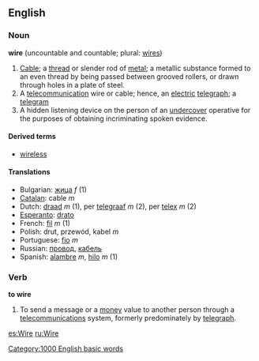 ==English==
===Noun===
'''wire''' (uncountable and countable; plural: [[wires]])

# [[Cable]]; a [[thread]] or slender rod of [[metal]]; a metallic substance formed to an even thread by being passed between grooved rollers, or drawn through holes in a plate of steel.
# A [[telecommunication]] wire or cable; hence, an [[electric]] [[telegraph]]; a [[telegram]] 
# A hidden listening device on the person of an [[undercover]] operative for the purposes of obtaining incriminating spoken evidence.

====Derived terms====
*[[wireless]]

====Translations====
*Bulgarian: [[жица]] ''f'' (1)
*[[Catalan]]: cable ''m'' 
*Dutch: [[draad]] ''m'' (1), per [[telegraaf]] ''m'' (2), per [[telex]] ''m'' (2)
*[[Esperanto]]: [[drato]]
*French: [[fil]] ''m'' (1)
*Polish: drut, przewód, kabel ''m''
*Portuguese: [[fio]] ''m''
*Russian: [[провод]], [[кабель]]
*Spanish: [[alambre]] ''m'', [[hilo]] ''m'' (1)

===Verb===
'''to wire'''

#To send a message or a [[money]] value to another person through a [[telecommunications]] system, formerly predominately by [[telegraph]].

[[Category:1000 English basic words]]
[[es:Wire]]
[[ru:Wire]]